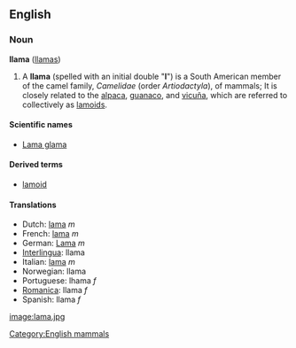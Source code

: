 ==English==
=== Noun ===
'''llama''' ([[llamas]])

# A '''llama''' (spelled with an initial double "'''l'''") is a South American member of the camel family, ''Camelidae'' (order ''Artiodactyla''),  of mammals; It is closely related to the [[alpaca]], [[guanaco]], and [[vicuña]], which are referred to collectively as [[lamoid|lamoids]].  

====Scientific names====
*[[Lama glama]]

====Derived terms====
*[[lamoid]]

====Translations====
*Dutch: [[lama]] ''m''
*French: [[lama]] ''m''
*German: [[Lama]] ''m''
*[[Interlingua]]: llama
*Italian: [[lama]] ''m''
*Norwegian: llama
*Portuguese: lhama ''f''
*[[Romanica]]: llama ''f''
*Spanish: llama ''f''

[[image:lama.jpg]]

[[Category:English mammals]]